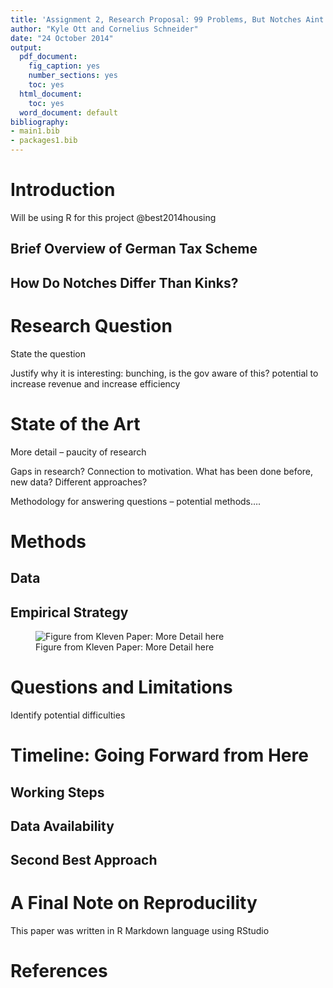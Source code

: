 ```yaml
---
title: 'Assignment 2, Research Proposal: 99 Problems, But Notches Aint One'
author: "Kyle Ott and Cornelius Schneider"
date: "24 October 2014"
output:
  pdf_document:
    fig_caption: yes
    number_sections: yes
    toc: yes
  html_document:
    toc: yes
  word_document: default
bibliography:
- main1.bib
- packages1.bib
---
```




# Introduction

Will be using R for this project @best2014housing

## Brief Overview of German Tax Scheme

## How Do Notches Differ Than Kinks?

# Research Question

State the question 

Justify why it is interesting:
bunching, is the gov aware of this? potential to increase revenue and increase efficiency

# State of the Art

More detail -- paucity of research

Gaps in research? Connection to motivation. What has been done before, new data? Different approaches?

Methodology for answering questions -- potential methods....

# Methods

## Data

## Empirical Strategy

![Figure from Kleven Paper: More Detail here](Figures/kleven2012notch_page22.png)

# Questions and Limitations

Identify potential difficulties

# Timeline: Going Forward from Here

## Working Steps

## Data Availability

## Second Best Approach

# A Final Note on Reproducility

This paper was written in R Markdown language using RStudio

# References

